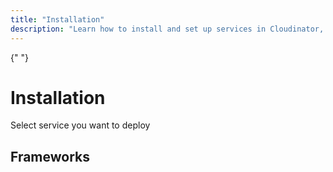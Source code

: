 ```yaml
---
title: "Installation"
description: "Learn how to install and set up services in Cloudinator, a comprehensive DevSecOps platform."
---
```



<Head>

{" "}
<meta
  name="description"
  content="Cloudinator is a powerful DevOps platform streamlining software development, deployment, and infrastructure management."
/>
<meta property="og:title" content="Introduction to Cloudinator" />
<meta
  property="og:description"
  content="Cloudinator is a powerful DevOps platform streamlining software development, deployment, and infrastructure management."
/>
<meta property="og:image" content="/images/cloudinator-logo.jpg" />
<meta
  property="og:image:alt"
  content="Cloudinator: The Ultimate DevOps Platform"
/>
<meta property="og:type" content="website" />
<meta property="og:url" content="https://cloudinator-document.soben.me/" />

  <meta name="twitter:card" content="summary_large_image" />
  <meta name="twitter:title" content="Introduction to Cloudinator" />
  <meta name="twitter:description" content="Cloudinator is a powerful DevOps platform streamlining software development, deployment, and infrastructure management." />
  <meta name="twitter:image" content="/images/cloudinator-logo.jpg" />
  <meta name="twitter:image:alt" content="Cloudinator: The Ultimate DevOps Platform" />
</Head>


# <span className="text-purple-700 font-bold">Installation</span>

Select service you want to deploy

<div className="max-w-5xl mx-auto px-4 py-6">
  <div className="space-y-6 mt-6">
    <div className="space-y-4">
      <h2 className="text-2xl font-semibold tracking-tight text-purple-500">
        Frameworks
      </h2>
      <FrameworksGrid />
    </div>
  </div>
</div>
